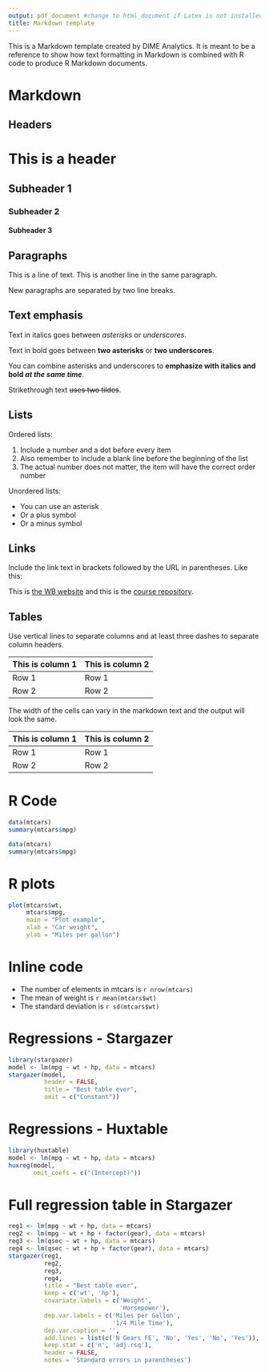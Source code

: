 ```yaml
---
output: pdf_document #change to html_document if Latex is not installed
title: Markdown template
---
```


This is a Markdown template created by DIME Analytics.
It is meant to be a reference to show how text formatting in Markdown is combined with R code to produce R Markdown documents.

# Markdown

##  Headers

# This is a header
## Subheader 1
### Subheader 2
#### Subheader 3

## Paragraphs

This is a line of text.
This is another line in the same paragraph.

New paragraphs are separated by two line breaks.

## Text emphasis

Text in italics goes between *asterisks* or _underscores_.

Text in bold goes between **two asterisks** or __two underscores__.

You can combine asterisks and underscores to **emphasize with italics and bold _at the same time_**.

Strikethrough text ~~uses two tildes~~.

## Lists

Ordered lists:

1. Include a number and a dot before every item
2. Also remember to include a blank line before the beginning of the list
1. The actual number does not matter, the item will have the correct order number

Unordered lists:

* You can use an asterisk
+ Or a plus symbol
- Or a minus symbol

## Links

Include the link text in brackets followed by the URL in parentheses.
Like this:

This is [the WB website](https://www.worldbank.org) and this is the [course repository](https://osf.io/86g3b).

## Tables

Use vertical lines to separate columns and at least three dashes to separate column headers.

|This is column 1|This is column 2|
|----------------|----------------|
|Row 1           |Row 1           |
|Row 2           |Row 2           |

The width of the cells can vary in the markdown text and the output will look the same.

|This is column 1    |This is column 2|
|---|-----------|
|Row 1   |Row 1     |
|Row 2      |Row 2|

<!-- Exercise 1 -->
<!-- No code needed, just change line 2 if necessary -->

<!-- Exercise 2 -->

# R Code

```r
data(mtcars)
summary(mtcars$mpg)
```

<!-- Exercise 3 -->

```r
data(mtcars)
summary(mtcars$mpg)
```

<!-- Exercise 4 -->

# R plots

```r
plot(mtcars$wt,
     mtcars$mpg,
     main = "Plot example",
     xlab = "Car weight",
     ylab = "Miles per gallon")
```

<!-- Exercise 5 -->
<!-- Note that inline code doesn't go in code blocks -->

# Inline code
- The number of elements in mtcars is `r nrow(mtcars)`
- The mean of weight is `r mean(mtcars$wt)`
- The standard deviation is `r sd(mtcars$wt)`

<!-- Exercise 6 -->

# Regressions - Stargazer

```r
library(stargazer)
model <- lm(mpg ~ wt + hp, data = mtcars)
stargazer(model,
          header = FALSE,
          title = "Best table ever",
          omit = c("Constant"))
```

<!-- Exercise 7 -->
<!-- Remember that you might have to run first: huxtable::install_latex_dependencies() -->
<!-- Check slide 61 for more information -->

# Regressions - Huxtable

```r
library(huxtable)
model <- lm(mpg ~ wt + hp, data = mtcars)
huxreg(model,
       omit_coefs = c("(Intercept)"))
```

<!-- Bonus track: Complete regression table in Stargazer -->

# Full regression table in Stargazer

```r
reg1 <- lm(mpg ~ wt + hp, data = mtcars)
reg2 <- lm(mpg ~ wt + hp + factor(gear), data = mtcars)
reg3 <- lm(qsec ~ wt + hp, data = mtcars)
reg4 <- lm(qsec ~ wt + hp + factor(gear), data = mtcars)
stargazer(reg1,
          reg2,
          reg3,
          reg4,
          title = "Best table ever",
          keep = c('wt', 'hp'),
          covariate.labels = c('Weight',
                               'Horsepower'),
          dep.var.labels = c('Miles per Gallon',
                             '1/4 Mile Time'),
          dep.var.caption = '',
          add.lines = list(c('N Gears FE', 'No', 'Yes', 'No', 'Yes')),
          keep.stat = c('n', 'adj.rsq'),
          header = FALSE,
          notes = 'Standard errors in parentheses')
```
